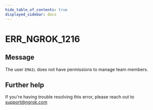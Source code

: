 ```yaml
---
hide_table_of_contents: true
displayed_sidebar: docs
---
```



# ERR_NGROK_1216

## Message

The user `EMAIL` does not have permissions to manage team members.

<ErrorDetails error="err_ngrok_1216" />

## Further help

If you're having trouble resolving this error, please reach out to [support@ngrok.com](mailto:support@ngrok.com?subject=Help%20with%20ERR_NGROK_1216)
